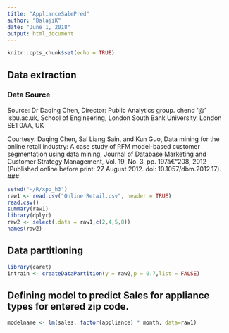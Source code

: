 ---
title: "ApplianceSalePred"
author: "BalajiK"
date: "June 1, 2018"
output: html_document
---

```{r setup, include=FALSE}
knitr::opts_chunk$set(echo = TRUE)
```

## Data extraction

### Data Source
Source:
Dr Daqing Chen, Director: Public Analytics group. chend '@' lsbu.ac.uk, School of Engineering, London South Bank University, London SE1 0AA, UK

Courtesy:
Daqing Chen, Sai Liang Sain, and Kun Guo, Data mining for the online retail industry: A case study of RFM model-based customer segmentation using data mining, Journal of Database Marketing and Customer Strategy Management, Vol. 19, No. 3, pp. 197â€“208, 2012 (Published online before print: 27 August 2012. doi: 10.1057/dbm.2012.17).
###

```{r}
setwd("~/R/xpo_h3")
raw1 <- read.csv("Online Retail.csv", header = TRUE)
read.csv()
summary(raw1)
library(dplyr)
raw2 <- select(.data = raw1,c(2,4,5,8))
names(raw2)
```

## Data partitioning 

```{R}
library(caret)
intrain <- createDataPartition(y = raw2,p = 0.7,list = FALSE)
```

## Defining model to predict Sales for appliance types for entered zip code.

```{r Statistical_modelling, echo=FALSE}
modelname <- lm(sales, factor(appliance) * month, data=raw1)
```

